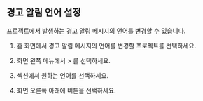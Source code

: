 ## 경고 알림 언어 설정

프로젝트에서 발생하는 경고 알림 메시지의 언어를 변경할 수 있습니다.

1. 홈 화면에서 경고 알림 메시지의 언어를 변경할 프로젝트를 선택하세요.

1. 화면 왼쪽 메뉴에서 <Cmdname sid="management" className="uitext" /> &gt; <Cmdname sid="project_management" className="uitext" />를 선택하세요.

1. <Cmdname sid="TTL06021" className="uitext" /> 섹션에서 원하는 언어를 선택하세요.

1. 화면 오른쪽 아래에 <Cmdname sid="save" className="uitext" /> 버튼을 선택하세요.